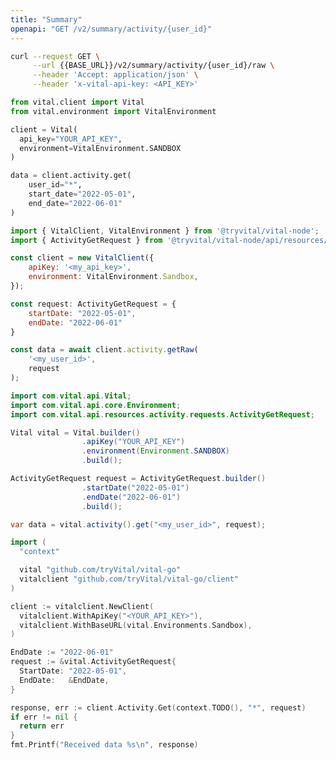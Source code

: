 ```yaml
---
title: "Summary"
openapi: "GET /v2/summary/activity/{user_id}"
---
```


<RequestExample>

```bash Shell
curl --request GET \
     --url {{BASE_URL}}/v2/summary/activity/{user_id}/raw \
     --header 'Accept: application/json' \
     --header 'x-vital-api-key: <API_KEY>'
```

```python Python
from vital.client import Vital
from vital.environment import VitalEnvironment

client = Vital(
  api_key="YOUR_API_KEY",
  environment=VitalEnvironment.SANDBOX
)

data = client.activity.get(
    user_id="*",
    start_date="2022-05-01",
    end_date="2022-06-01"
)
```

```javascript Node
import { VitalClient, VitalEnvironment } from '@tryvital/vital-node';
import { ActivityGetRequest } from '@tryvital/vital-node/api/resources/activity';

const client = new VitalClient({
    apiKey: '<my_api_key>',
    environment: VitalEnvironment.Sandbox,
});

const request: ActivityGetRequest = {
    startDate: "2022-05-01",
    endDate: "2022-06-01"
}

const data = await client.activity.getRaw(
    '<my_user_id>',
    request
);
```

```java Java
import com.vital.api.Vital;
import com.vital.api.core.Environment;
import com.vital.api.resources.activity.requests.ActivityGetRequest;

Vital vital = Vital.builder()
                .apiKey("YOUR_API_KEY")
                .environment(Environment.SANDBOX)
                .build();

ActivityGetRequest request = ActivityGetRequest.builder()
                .startDate("2022-05-01")
                .endDate("2022-06-01")
                .build();

var data = vital.activity().get("<my_user_id>", request);
```

```go Go
import (
  "context"

  vital "github.com/tryVital/vital-go"
  vitalclient "github.com/tryVital/vital-go/client"
)

client := vitalclient.NewClient(
  vitalclient.WithApiKey("<YOUR_API_KEY>"),
  vitalclient.WithBaseURL(vital.Environments.Sandbox),
)

EndDate := "2022-06-01"
request := &vital.ActivityGetRequest{
  StartDate: "2022-05-01",
  EndDate:   &EndDate,
}

response, err := client.Activity.Get(context.TODO(), "*", request)
if err != nil {
  return err
}
fmt.Printf("Received data %s\n", response)
```

</RequestExample>
